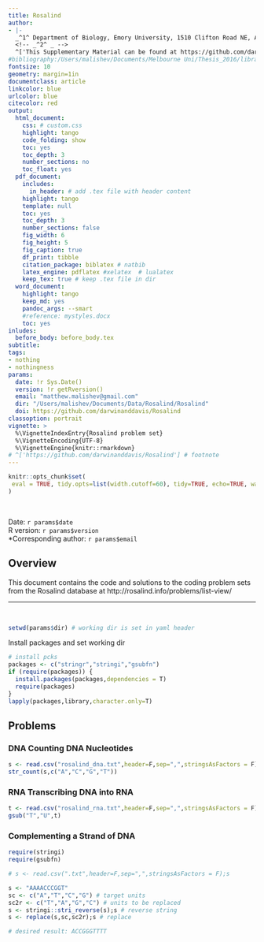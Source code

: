 ```yaml
---
title: Rosalind
author: 
- |-
  _^1^ Department of Biology, Emory University, 1510 Clifton Road NE, Atlanta, GA, USA, 30322_
  <!-- _^2^ _ -->
  ^['This Supplementary Material can be found at https://github.com/darwinanddavis/rosalind']
#bibliography:/Users/malishev/Documents/Melbourne Uni/Thesis_2016/library.bib
fontsize: 10
geometry: margin=1in
documentclass: article
linkcolor: blue
urlcolor: blue
citecolor: red
output:
  html_document:
    css: # custom.css
    highlight: tango
    code_folding: show
    toc: yes
    toc_depth: 3
    number_sections: no
    toc_float: yes
  pdf_document:
    includes:
      in_header: # add .tex file with header content
    highlight: tango
    template: null
    toc: yes
    toc_depth: 3
    number_sections: false
    fig_width: 6
    fig_height: 5
    fig_caption: true
    df_print: tibble 
    citation_package: biblatex # natbib
    latex_engine: pdflatex #xelatex  # lualatex
    keep_tex: true # keep .tex file in dir 
  word_document:
    highlight: tango
    keep_md: yes
    pandoc_args: --smart
    #reference: mystyles.docx
    toc: yes
inludes:
  before_body: before_body.tex
subtitle: 
tags:
- nothing
- nothingness
params: 
  date: !r Sys.Date()
  version: !r getRversion()
  email: "matthew.malishev@gmail.com"
  dir: "/Users/malishev/Documents/Data/Rosalind/Rosalind"
  doi: https://github.com/darwinanddavis/Rosalind
classoption: portrait
vignette: >
  %\VignetteIndexEntry{Rosalind problem set}
  %\VignetteEncoding{UTF-8}
  %\VignetteEngine{knitr::rmarkdown}
# ^['https://github.com/darwinanddavis/Rosalind'] # footnote
---
```


<script type="text/x-mathjax-config">
  MathJax.Hub.Config({ TeX: { equationNumbers: {autoNumber: "all"} } });
</script>

```r
knitr::opts_chunk$set(
 eval = TRUE, tidy.opts=list(width.cutoff=60), tidy=TRUE, echo=TRUE, warning = FALSE, message = FALSE
)
```

\  

Date: `r params$date`  
R version: `r params$version`   
*Corresponding author: `r params$email`  

\newpage   

## Overview     
This document contains the code and solutions to the coding problem sets from the Rosalind database at http://rosalind.info/problems/list-view/  

---   
\   

```r
setwd(params$dir) # working dir is set in yaml header
```

Install packages and set working dir  
```r
# install pcks
packages <- c("stringr","stringi","gsubfn")   
if (require(packages)) {
  install.packages(packages,dependencies = T)
  require(packages)
}
lapply(packages,library,character.only=T)
```

###   

## Problems  

### DNA	Counting DNA Nucleotides	  
```r
s <- read.csv("rosalind_dna.txt",header=F,sep=",",stringsAsFactors = F);s
str_count(s,c("A","C","G","T"))
```

### RNA	Transcribing DNA into RNA  
```r
t <- read.csv("rosalind_rna.txt",header=F,sep=",",stringsAsFactors = F);t
gsub("T","U",t)
```
### Complementing a Strand of DNA  
```r
require(stringi)
require(gsubfn)

# s <- read.csv(".txt",header=F,sep=",",stringsAsFactors = F);s

s <- "AAAACCCGGT"
sc <- c("A","T","C","G") # target units
sc2r <- c("T","A","G","C") # units to be replaced
s <- stringi::stri_reverse(s);s # reverse string
s <- replace(s,sc,sc2r);s # replace 

# desired result: ACCGGGTTTT
```
